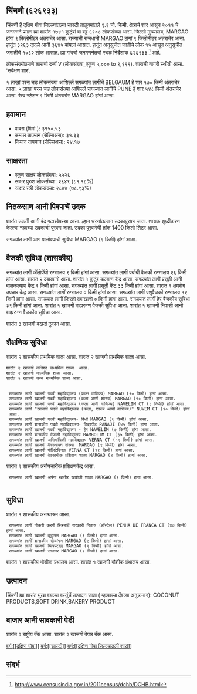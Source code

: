 {{माहितीचौकट भारतीय न्यायक्षेत्र
|प्रकार=शार
|जनगणना २०११_स्थलनिर्देशांक=626933
|स्थानीक_नांव=चिंचणी
|तालुका_नांव=सास्टी
|जिल्लो_नांव=दक्षिण गोवा
|राज्य_नांव =गोवा
|विभाग=
|जिल्लो =[[दक्षिण गोवा]]
|तालुका_नांवे =[[सास्टी]]
|लागींचें शार=[[BELGAUM]]
|अक्षांश=
|रेखांश=
|शोधक_स्थान =right
|क्षेत्रफळ_एकूण=9.2
|दर्या सपाटी पसून उंची=
|लोकसंख्या_एकूण=6908
|लोकसंख्या_वर्स=2011
|लोकसंख्या_घनत्व=750
|लोकसंख्या_पुरूश=3263
|लोकसंख्या_स्त्री=3645
|लिंग_गुणोत्तर=1117
|अधिकृत_भाशा=[[कोंकणी, मराठी]]
}}

== चिंचणी (६२६९३३) ==

चिंचणी हें दक्षिण गोवा जिल्ल्यांतल्या सास्टी तालुक्यांतलें ९.२ चौ. किमी. क्षेत्राचें शार आसून २०११ चे जनगणने प्रमाण ह्या शारांत १७४१ कुटुंबां वा वट्ट ६९०८ लोकसंख्या आसा. जिल्लो मुख्यालय, MARGAO हांगां ९ किलोमीटर अंतराचेर आसा. राज्याची राजधानी MARGAO हांगां ९ किलोमीटर अंतराचेर आसा.   हातूंत ३२६३ दादले आनी ३६४५ बांयलां आसात. हातूंत अनुसुचीत जातीचे लोक १५ आसून अनुसुचीत जमातीचे १०६२ लोक आसात. ह्या गांवचो जनगणनेतचो स्थळ निर्देशांक ६२६९३३  <ref>http://www.censusindia.gov.in/2011census/dchb/DCHB.html</ref> आहे.

लोकसंख्योप्रमाणे शाराचो दर्जो V (लोकसंख्या_एकूण ५,००० to ९,९९९).
शाराची नागरी स्थीती आसा. 'सर्वेक्षण शार'.

१  लाखां परस चड लोकसंख्या आशिल्लें सगळ्यांत लागींचें BELGAUM हें शार १७० किमी अंतराचेर आसा. ५  लाखां परस चड लोकसंख्या आशिल्लें सगळ्यांत लागींचें PUNE हें शार ५४८ किमी अंतराचेर आसा. रेल्व स्टेशन ९ किमी अंतराचेर MARGAO हांगां आसा.


== हवामान ==  
* पावस (मिमी.): ३१५०.५३ 
* कमाल तापमान (सेल्सिअस): ३१.३३
* किमान तापमान (सेल्सिअस): २४.१७


== साक्षरता ==  
* एकूण साक्षर लोकसंख्या: ५५२६
* साक्षर पुरुश लोकसंख्या: २६४९ (८१.१८%)
* साक्षर स्त्री लोकसंख्या: २८७७ (७८.९३%)


== नितळसाण आनी पिवपाचें उदक ==  
शारांत उकती आनी बंद गटारवेवस्था आसा.
ल्हान धरणांतल्यान उदकापुरवण जाता. शाराक शुध्दीकरण केल्ल्या नळाच्या उदकाची पुरवण जाता. उदका पुरवणेची तांक 1400 किलो लिटर आसा.

सगळ्यांत लागीं आग पालोवपाची सुविधा MARGAO (९ किमी) हांगां आसा.


== वैजकी सुविधा (शासकीय) ==
सगळ्यांत लागीं अ‍ॅलोपॅथी रुग्णालय ९ किमी हांगां आसा.
सगळ्यांत लागीं पर्यायी वैजकी रुग्णालय २६ किमी हांगां आसा.
शारांत २ दवाखानो आसा.
﻿शारांत १ कुटूंब कल्याण केंद्र आसा.
सगळ्यांत लागीं प्रसूती आनी बालकल्याण केंद्र ९ किमी हांगां आसा.
सगळ्यांत लागीं प्रसूती केंद्र ३३ किमी हांगां आसा.
﻿शारांत १ क्षयरोग उपचार केंद्र  आसा.
सगळ्यांत लागीं रुग्णालय ० किमी हांगां आसा.
सगळ्यांत लागीं पशुवैजकी रुग्णालय  १२ किमी हांगां आसा.
सगळ्यांत लागीं फिरतो दवाखानो ० किमी हांगां आसा.
सगळ्यांत लागीं हेर वैजकीय सुविधा ३९ किमी हांगां आसा.
﻿शारांत १ खाजगी बाह्यरुग्ण वैजकी सुविधा आसा.
﻿शारांत १ खाजगी निवासी आनी बाह्यरुग्ण वैजकीय सुविधा आसा.

शारांत ३ खाजगी वखदां दुकान आसा.


== शैक्षणिक सुविधा ==
शारांत २ शासकीय प्राथमिक शाळा आसा. शारांत २ खाजगी प्राथमिक शाळा आसा. 
 शारांत २ खाजगी कनिश्ठ माध्यमिक शाळा  आसा.  
 शारांत २ खाजगी माध्यमिक शाळा आसा.  
 ﻿शारांत १ खाजगी उच्च माध्यमिक शाळा आसा.  
   
   
  सगळ्यांत लागीं खाजगी पदवी महाविद्यालय (फक्त वाणिज्य) MARGAO (१० किमी) हांगां आसा.
  सगळ्यांत लागीं खाजगी पदवी महाविद्यालय (कला आणी शास्त्र) MARGAO (१० किमी) हांगां आसा.
  सगळ्यांत लागीं खाजगी पदवी महाविद्यालय (कला आणी वाणिज्य) NAVELIM CT (८ किमी) हांगां आसा.
  सगळ्यांत लागीं "खाजगी पदवी महाविद्यालय (कला, शास्त्र आणी वाणिज्य)" NUVEM CT (१० किमी) हांगां आसा.
  सगळ्यांत लागीं खाजगी पदवी महाविद्यालय- विधी MARGAO (९ किमी) हांगां आसा.
  सगळ्यांत लागीं शासकीय पदवी महाविद्यालय- विद्यापीठ PANAJI (४५ किमी) हांगां आसा.
  सगळ्यांत लागीं खाजगी पदवी महाविद्यालय - हेर NAVELIM (७ किमी) हांगां आसा.
  सगळ्यांत लागीं शासकीय वैजकी महाविद्यालय BAMBOLIM CT (३५ किमी) हांगां आसा.
  सगळ्यांत लागीं खाजगी अभियांत्रिकी महाविद्यालय VERNA CT (१९ किमी) हांगां आसा.
  सगळ्यांत लागीं खाजगी वैवस्थापन संस्था  MARGAO (९ किमी) हांगां आसा.
  सगळ्यांत लागीं खाजगी पॉलिटेक्निक VERNA CT (१९ किमी) हांगां आसा.
  सगळ्यांत लागीं खाजगी वेवसायीक प्रशिक्षण शाळा MARGAO (९ किमी) हांगां आसा.
शारांत २ शासकीय अनौपचारीक प्रशिक्षणकेंद्र  आसा.   
  सगळ्यांत लागीं खाजगी अपंगां खातीर खाशेली शाळा MARGAO (९ किमी) हांगां आसा.
   


== सुविधा ==
﻿शारांत १ शासकीय अनाथाश्रम आसा.   
  सगळ्यांत लागीं नोकरी करपी स्त्रियांचें सरकारी निवास (हॉस्टेल) PENHA DE FRANCA CT (४७ किमी) हांगां आसा.
  सगळ्यांत लागीं खाजगी वृद्धाश्रम MARGAO (९ किमी) हांगां आसा.
  सगळ्यांत लागीं शासकीय खेळांगण MARGAO (९ किमी) हांगां आसा.
  सगळ्यांत लागीं खाजगी चित्रपटगृह MARGAO (९ किमी) हांगां आसा.
  सगळ्यांत लागीं खाजगी सभाघर MARGAO (९ किमी) हांगां आसा.
﻿शारांत १ शासकीय भौशीक ग्रंथालय  आसा. ﻿शारांत १ खाजगी भौशीक ग्रंथालय आसा.  


== उत्पादन ==
चिंचणी ह्या शारांत मुखा वयल्या वस्तूंचें उत्पादन जाता ( म्हत्वाच्या देंवत्या अनुक्रमान): COCONUT PRODUCTS,SOFT DRINK,BAKERY PRODUCT


== बाजार आनी सावकारी पेडी  ==
शारांत २ राष्ट्रीय बँक आसा.
शारांत २ खाजगी वेपार बँक आसा.






[[वर्ग:[[दक्षिण गोवा]]]]
[[वर्ग:[[सास्टी]]]]
[[वर्ग:[[दक्षिण गोवा जिल्ल्यांतलीं शारां]]]]


== संदर्भ ==
 


